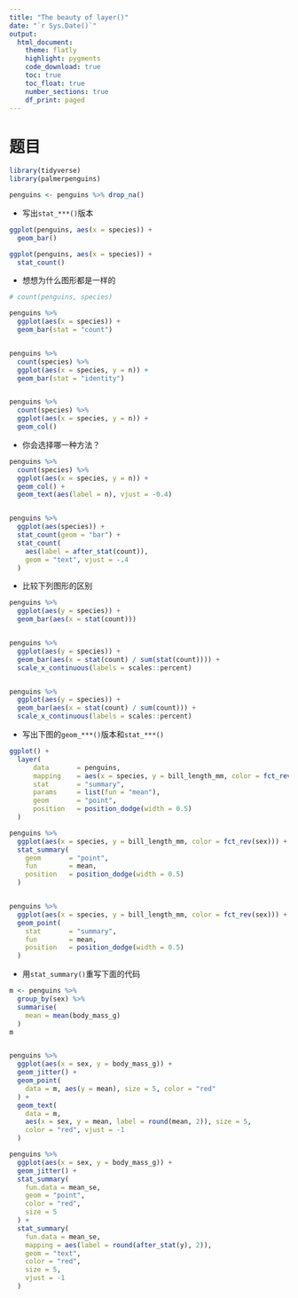 ```yaml
---
title: "The beauty of layer()"
date: "`r Sys.Date()`"
output: 
  html_document:
    theme: flatly
    highlight: pygments
    code_download: true
    toc: true
    toc_float: true
    number_sections: true
    df_print: paged
---
```




# 题目

```r
library(tidyverse)
library(palmerpenguins)

penguins <- penguins %>% drop_na()
```


- 写出`stat_***()`版本
```r
ggplot(penguins, aes(x = species)) +
  geom_bar()

ggplot(penguins, aes(x = species)) +
  stat_count()
```


- 想想为什么图形都是一样的
```r
# count(penguins, species)

penguins %>% 
  ggplot(aes(x = species)) +
  geom_bar(stat = "count")


penguins %>% 
  count(species) %>%
  ggplot(aes(x = species, y = n)) +
  geom_bar(stat = "identity")


penguins %>% 
  count(species) %>%
  ggplot(aes(x = species, y = n)) +
  geom_col()
```

- 你会选择哪一种方法？

```r
penguins %>% 
  count(species) %>% 
  ggplot(aes(x = species, y = n)) +
  geom_col() +
  geom_text(aes(label = n), vjust = -0.4)


penguins %>%
  ggplot(aes(species)) +
  stat_count(geom = "bar") +
  stat_count(
    aes(label = after_stat(count)),
    geom = "text", vjust = -.4
  )  
```

- 比较下列图形的区别
```r
penguins %>% 
  ggplot(aes(y = species)) +
  geom_bar(aes(x = stat(count)))


penguins %>% 
  ggplot(aes(y = species)) +
  geom_bar(aes(x = stat(count) / sum(stat(count)))) +
  scale_x_continuous(labels = scales::percent)


penguins %>% 
  ggplot(aes(y = species)) +
  geom_bar(aes(x = stat(count) / sum(count))) +
  scale_x_continuous(labels = scales::percent)
```



- 写出下图的`geom_***()`版本和`stat_***()`
```r
ggplot() +
  layer(
      data       = penguins,
      mapping    = aes(x = species, y = bill_length_mm, color = fct_rev(sex)),
      stat       = "summary", 
      params     = list(fun = "mean"),
      geom       = "point",
      position   = position_dodge(width = 0.5)
  )

```


```r
penguins %>% 
  ggplot(aes(x = species, y = bill_length_mm, color = fct_rev(sex))) +
  stat_summary(
    geom       = "point",
    fun        = mean,
    position   = position_dodge(width = 0.5)
  )


penguins %>% 
  ggplot(aes(x = species, y = bill_length_mm, color = fct_rev(sex))) +
  geom_point(
    stat       = "summary",
    fun        = mean,
    position   = position_dodge(width = 0.5)
  )
```



- 用`stat_summary()`重写下面的代码

```r
m <- penguins %>%
  group_by(sex) %>%
  summarise(
    mean = mean(body_mass_g)
  )
m


penguins %>%
  ggplot(aes(x = sex, y = body_mass_g)) +
  geom_jitter() +
  geom_point(
    data = m, aes(y = mean), size = 5, color = "red"
  ) +
  geom_text(
    data = m,
    aes(x = sex, y = mean, label = round(mean, 2)), size = 5,
    color = "red", vjust = -1
  )
```


```r
penguins %>%
  ggplot(aes(x = sex, y = body_mass_g)) +
  geom_jitter() +
  stat_summary(
    fun.data = mean_se,
    geom = "point",
    color = "red",
    size = 5
  ) +
  stat_summary(
    fun.data = mean_se,
    mapping = aes(label = round(after_stat(y), 2)),
    geom = "text",
    color = "red",
    size = 5,
    vjust = -1
  ) 
```


